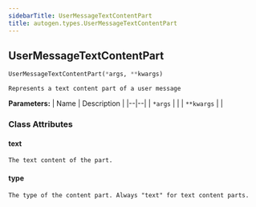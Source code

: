 ```yaml
---
sidebarTitle: UserMessageTextContentPart
title: autogen.types.UserMessageTextContentPart
---
```

<h2 id="autogen.types.UserMessageTextContentPart" class="doc doc-heading">
    <code class="doc-symbol doc-symbol-heading doc-symbol-class"></code>
    <span class="doc doc-object-name doc-class-name">UserMessageTextContentPart</span>
    <a href="#autogen.types.UserMessageTextContentPart" class="headerlink" title="Permanent link"></a>
</h2>

```python
UserMessageTextContentPart(*args, **kwargs)
```

    Represents a text content part of a user message

<b>Parameters:</b>
| Name | Description |
|--|--|
| `*args` |  |
| `**kwargs` |  |

### Class Attributes

<code class="doc-symbol doc-symbol-heading doc-symbol-attribute"></code>
#### text
<a href="#autogen.types.UserMessageTextContentPart.text" class="headerlink" title="Permanent link"></a>

    The text content of the part.

<code class="doc-symbol doc-symbol-heading doc-symbol-attribute"></code>
#### type
<a href="#autogen.types.UserMessageTextContentPart.type" class="headerlink" title="Permanent link"></a>

    The type of the content part. Always "text" for text content parts.